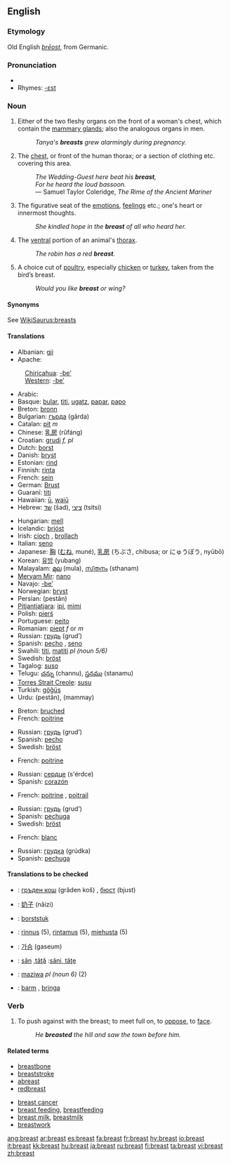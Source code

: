 ==English==
{{wikipedia}}
===Etymology===
Old English ''[[breost|brēost]]'', from Germanic.

===Pronunciation===
*{{IPA|/brɛst/}}
*Rhymes: [[Rhymes:English:-ɛst|-ɛst]]

===Noun===
{{en-noun}}

# Either of the two fleshy organs on the front of a woman's chest, which contain the [[mammary gland]]s; also the analogous organs in men.
#:''Tanya's '''breasts''' grew alarmingly during pregnancy.''
# The [[chest]], or front of the human thorax; or a section of clothing etc. covering this area.
#: ''The Wedding-Guest here beat his '''breast''',''
#: ''For he heard the loud bassoon.''
#: — Samuel Taylor Coleridge, ''The Rime of the Ancient Mariner''
# The figurative seat of the [[emotions]], [[feelings]] etc.; one's heart or innermost thoughts.
#:''She kindled hope in the '''breast''' of all who heard her.''
# The [[ventral]] portion of an animal's [[thorax]].
#: ''The robin has a red '''breast'''.''
# A choice cut of [[poultry]], especially [[chicken]] or [[turkey]], taken from the bird’s breast.
#:''Would you like '''breast''' or wing?''

====Synonyms====
See [[WikiSaurus:breasts]]

====Translations====
{{trans-top|female organ}}
*Albanian: [[gji]]
*Apache:
:[[Chiricahua]]: [[-be’]]
:[[Western Apache|Western]]: [[-be’]]
*Arabic: {{ARchar|[[صدر]]}} {{Unicode|(ʂadr)}} {{m}}
*Basque: [[bular]], [[titi]], [[ugatz]], [[papar]], [[papo]]
*Breton: [[bronn]] {{f}}
*Bulgarian: [[гърда]] (gǎrda) {{f}}
*Catalan: [[pit]] ''m''
*Chinese: [[乳房]] (rǔfáng)
*Croatian: [[grudi]] ''f, pl''
*Dutch: [[borst]] {{f}}
*Danish: [[bryst]] {{n}}
*Estonian: [[rind]]
*Finnish: [[rinta]]
*French: [[sein]] {{m}}
*German: [[Brust]] {{f}}
*Guaraní: [[titi]]
*Hawaiian: [[ū]], [[waiū]]
*Hebrew: [[שד]] (šad), [[ציצי]] (tsitsi)
{{trans-mid}}
*Hungarian: [[mell]]
*Icelandic: [[brjóst]]
*Irish: [[cíoch]] {{f}}, [[brollach]] {{m}}
*Italian: [[seno]] {{m}}
*Japanese: [[胸]] ([[むね]], muné), [[乳房]] (ちぶさ, chibusa; or にゅうぼう, nyūbō)
*Korean: [[유방]] (yubang)
*Malayalam: [[മുല]] (mula), [[സ്‌തനം]] (sthanam)
*[[Meryam Mir]]: [[nano]]
*Navajo: [[-be’]]
*Norwegian: [[bryst]] {{n}}
*Persian: {{FAchar|[[پستان]]}} (pestân)
*[[Pitjantjatjara]]: [[ipi]], [[mimi]]
*Polish: [[pierś]] {{f}}
*Portuguese: [[peito]] {{m}}
*Romanian: [[piept]] ''f'' or ''m''
*Russian: [[грудь]] (grud’) {{f}}
*Spanish: [[pecho]] {{m}}, [[seno]] {{m}}
*Swahili: [[titi]], [[matiti]] ''pl (noun 5/6)''
*Swedish: [[bröst]] {{n}}
*Tagalog: [[suso]]
*Telugu: [[చన్ను]] (channu), [[స్తనము]] (stanamu)
*[[Torres Strait Creole]]: [[susu]]
*Turkish: [[göğüs]]
*Urdu: {{URchar|[[پستان]]}} (pestân), (mammay)
{{trans-bottom}}

{{trans-top|chest}}
*Breton: [[bruched]] {{m}}
*French: [[poitrine]] {{f}}
{{trans-mid}}
*Russian: [[грудь]] (grud’) {{f}}
*Spanish: [[pecho]] {{m}}
*Swedish: [[bröst]] {{n}}
{{trans-bottom}}

{{trans-top|seat of emotions}}
*French: [[poitrine]] {{f}}
{{trans-mid}}
*Russian: [[сердце]] (s'érdce) {{n}}
*Spanish: [[corazón]] {{m}}
{{trans-bottom}}

{{trans-top|animal's thorax}}
*French: [[poitrine]] {{f}}, [[poitrail]] {{m}}
{{trans-mid}}
*Russian: [[грудь]] (grud’) {{f}}
*Spanish: [[pechuga]] {{f}}
*Swedish: [[bröst]] {{n}}
{{trans-bottom}}

{{trans-top|cut of poultry}}
*French: [[blanc]] {{m}}
{{trans-mid}}
*Russian: [[грудка]] (grúdka) {{f}}
*Spanish: [[pechuga]] {{f}}
{{trans-bottom}}

====Translations to be checked====
{{checktrans}}
*{{ttbc|Bulgarian}}: [[гръден кош]] (grǎden koš) {{m}}, [[бюст]] (bjust) {{m}}
*{{ttbc|Chinese}}: [[奶子]] (nǎizi)
*{{ttbc|Dutch}}: [[borststuk]] {{n}}
*{{ttbc|Finnish}}:  [[rinnus]] (5), [[rintamus]] (5), [[miehusta]] (5)
*{{ttbc|Korean}}: [[가슴]] (gaseum)
*{{ttbc|Romanian}}: [[sân]] {{f}},[[tâţă]] {{f}}:[[sâni, tâţe]] {{p}}
*{{ttbc|Swahili}}: [[maziwa]] ''pl (noun 6)'' (2)
*{{ttbc|Swedish}}: [[barm]] {{c}}, [[bringa]] {{c}}

===Verb===
{{en-verb}}

# {{transitive}} To push against with the breast; to meet full on, to [[oppose]], to [[face]].
#: ''He '''breasted''' the hill and saw the town before him.''

====Related terms====
{{top2}}
*[[breastbone]]
*[[breaststroke]]
*[[abreast]]
*[[redbreast]]
{{mid2}}
*[[breast cancer]]
*[[breast feeding]], [[breastfeeding]]
*[[breast milk]], [[breastmilk]]
*[[breastwork]]
{{bottom}}

[[ang:breast]]
[[ar:breast]]
[[es:breast]]
[[fa:breast]]
[[fr:breast]]
[[hy:breast]]
[[io:breast]]
[[it:breast]]
[[kk:breast]]
[[hu:breast]]
[[ja:breast]]
[[ru:breast]]
[[fi:breast]]
[[ta:breast]]
[[vi:breast]]
[[zh:breast]]